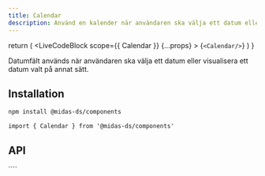 ```yaml
---
title: Calendar
description: Använd en kalender när användaren ska välja ett datum eller visualisera ett datum valt på annat sätt.
---
```



  return (
    <LiveCodeBlock
      scope={{ Calendar }}
      {...props}
    >
      {`<Calendar/>`}
    </LiveCodeBlock>
  )
}

<ComponentHeader
  name='Calendar'
  friendlyName='Kalender'
  overrideHeadlessLink='https://react-spectrum.adobe.com/react-aria/Calendar.html'
/>

Datumfält används när användaren ska välja ett datum eller visualisera ett datum valt på annat sätt.

<Example hideCode />

## Installation

```bash npm2yarn
npm install @midas-ds/components
```

```tsx
import { Calendar } from '@midas-ds/components'
```

<Example hideExample />

## API

<PropTable name='Calendar' />
````
